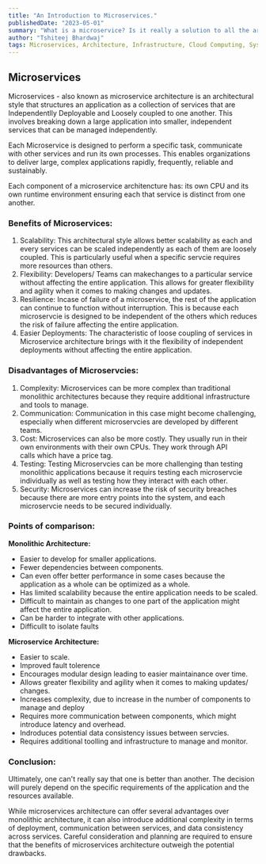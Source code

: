 ```yaml
---
title: "An Introduction to Microservices."
publishedDate: "2023-05-01"
summary: "What is a microservice? Is it really a solution to all the architectural problems?"
author: "Tshiteej Bhardwaj"
tags: Microservices, Architecture, Infrastructure, Cloud Computing, System Design
---
```



## Microservices

Microservices - also known as microservice architecture is an architectural style that structures an application as a collection of services that are Independentlly Deployable and Loosely coupled to one another. This involves breaking down a large application into smaller, independent services that can be managed independently.

Each Microservice is designed to perform a specific task, communicate with other services and run its own processes. This enables organizations to deliver large, complex applications rapidly, frequently, reliable and sustainably.

Each component of a microservice architencture has: its own CPU and its own runtime environment ensuring each that service is distinct from one another.

### Benefits of Microservices:

1. Scalability: This architectural style allows better scalability as each and every services can be scaled independently as each of them are loosely coupled. This is particularly useful when a specific servcie requires more resources than others.
2. Flexibility: Developers/ Teams can makechanges to a particular service without affecting the entire application. This allows for greater flexibility and agility when it comes to making changes and updates.
3. Resilience: Incase of failure of a microservice, the rest of the application can continue to function without interruption. This is because each microservcie is designed to be independent of the others which reduces the risk of failure affecting the entire application.
4. Easier Deployments: The characteristic of loose coupling of services in Microservice architecture brings with it the flexibility of independent deployments without affecting the entire application.

### Disadvantages of Microservcies:

1. Complexity: Microservices can be more complex than traditional monolithic architectures because they require additional infrastructure and tools to manage.
2. Communication: Communication in this case might become challenging, especially when different microservcies are developed by different teams.
3. Cost: Microservices can also be more costly. They usually run in their own environments with their own CPUs. They work through API calls which have a price tag.
4. Testing: Testing Microservcies can be more challenging than testing monolithic applications because it requirs testing each microservcie individually as well as testing how they interact with each other.
5. Security: Microservices can increase the risk of security breaches because there are more entry points into the system, and each microservcie needs to be secured individually.

### Points of comparison:

**Monolithic Architecture:**

- Easier to develop for smaller applications.
- Fewer dependencies between components.
- Can even offer better performance in some cases because the application as a whole can be optimized as a whole.
- Has limited scalability because the entire application needs to be scaled.
- Difficult to maintain as changes to one part of the application might affect the entire application.
- Can be harder to integrate with other applications.
- Difficullt to isolate faults

**Microservice Architecture:**

- Easier to scale.
- Improved fault tolerence
- Encourages modular design leading to easier maintainance over time.
- Allows greater flexibility and agility when it comes to making updates/ changes.
- Increases complexity, due to increase in the number of components to manage and deploy
- Requires more communication between components, which might introduce latency and overhead.
- Indroduces potential data consistency issues between servcies.
- Requires additional toolling and infrastructure to manage and monitor.

### Conclusion:

Ultimately, one can't really say that one is better than another. The decision will purely depend on the specific requirements of the application and the resources available.

While microservices architecture can offer several advantages over monolithic architecture, it can also introduce additional complexity in terms of deployment, communication between services, and data consistency across services. Careful consideration and planning are required to ensure that the benefits of microservices architecture outweigh the potential drawbacks.